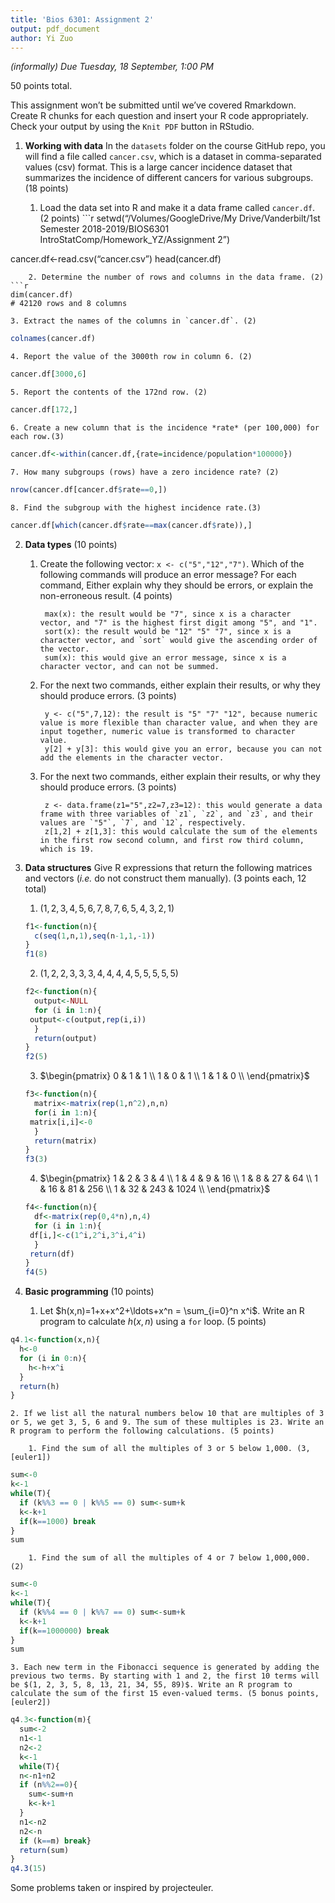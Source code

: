 ```yaml
---
title: 'Bios 6301: Assignment 2'
output: pdf_document
author: Yi Zuo
---
```


*(informally) Due Tuesday, 18 September, 1:00 PM*

50 points total.

This assignment won't be submitted until we've covered Rmarkdown.
Create R chunks for each question and insert your R code appropriately.
Check your output by using the `Knit PDF` button in RStudio.

1. **Working with data** In the `datasets` folder on the course GitHub repo, you will find a file called `cancer.csv`, which is a dataset in comma-separated values (csv) format. This is a large cancer incidence dataset that summarizes the incidence of different cancers for various subgroups. (18 points)

    1. Load the data set into R and make it a data frame called `cancer.df`. (2 points)
```r
setwd("/Volumes/GoogleDrive/My Drive/Vanderbilt/1st Semester 2018-2019/BIOS6301 IntroStatComp/Homework_YZ/Assignment 2")

cancer.df<-read.csv("cancer.csv")
head(cancer.df)

```
    2. Determine the number of rows and columns in the data frame. (2)
```r
dim(cancer.df)
# 42120 rows and 8 columns
```
    3. Extract the names of the columns in `cancer.df`. (2)
```r
colnames(cancer.df)
```
    4. Report the value of the 3000th row in column 6. (2)
```r
cancer.df[3000,6]
```
    5. Report the contents of the 172nd row. (2)
```r
cancer.df[172,]
```
    6. Create a new column that is the incidence *rate* (per 100,000) for each row.(3)
```r
cancer.df<-within(cancer.df,{rate=incidence/population*100000})
```
    7. How many subgroups (rows) have a zero incidence rate? (2)
```r
nrow(cancer.df[cancer.df$rate==0,])
```
    8. Find the subgroup with the highest incidence rate.(3)
```r
cancer.df[which(cancer.df$rate==max(cancer.df$rate)),]
```

2. **Data types** (10 points)

    1. Create the following vector: `x <- c("5","12","7")`. Which of the following commands will produce an error message? For each command, Either explain why they should be errors, or explain the non-erroneous result. (4 points)

            max(x): the result would be "7", since x is a character vector, and "7" is the highest first digit among "5", and "1".
            sort(x): the result would be "12" "5" "7", since x is a character vector, and `sort` would give the ascending order of the vector.
            sum(x): this would give an error message, since x is a character vector, and can not be summed.

    2. For the next two commands, either explain their results, or why they should produce errors. (3 points)

            y <- c("5",7,12): the result is "5" "7" "12", because numeric value is more flexible than character value, and when they are input together, numeric value is transformed to character value.
            y[2] + y[3]: this would give you an error, because you can not add the elements in the character vector. 

    3. For the next two commands, either explain their results, or why they should produce errors. (3 points)

            z <- data.frame(z1="5",z2=7,z3=12): this would generate a data frame with three variables of `z1`, `z2`, and `z3`, and their values are `"5"`, `7`, and `12`, respectively.
            z[1,2] + z[1,3]: this would calculate the sum of the elements in the first row second column, and first row third column, which is 19.

3. **Data structures** Give R expressions that return the following matrices and vectors (*i.e.* do not construct them manually). (3 points each, 12 total)

    1. $(1,2,3,4,5,6,7,8,7,6,5,4,3,2,1)$
```r
f1<-function(n){
  c(seq(1,n,1),seq(n-1,1,-1))
}
f1(8)
```
    2. $(1,2,2,3,3,3,4,4,4,4,5,5,5,5,5)$
```r
f2<-function(n){
  output<-NULL
  for (i in 1:n){
    output<-c(output,rep(i,i))
  }
  return(output)
}
f2(5)
```
    3. $\begin{pmatrix}
      0 & 1 & 1  \\
      1 & 0 & 1  \\
      1 & 1 & 0  \\
    \end{pmatrix}$
```r
f3<-function(n){
  matrix<-matrix(rep(1,n^2),n,n)
  for(i in 1:n){
    matrix[i,i]<-0
  }
  return(matrix)
}
f3(3)
```
    4. $\begin{pmatrix}
      1 & 2 & 3 & 4 \\
      1 & 4 & 9 & 16 \\
      1 & 8 & 27 & 64  \\
      1 & 16 & 81 & 256 \\
      1 & 32 & 243 & 1024  \\
    \end{pmatrix}$
```r
f4<-function(n){
  df<-matrix(rep(0,4*n),n,4)
  for (i in 1:n){
    df[i,]<-c(1^i,2^i,3^i,4^i)  
  }
 return(df)
}
f4(5)
```
4. **Basic programming** (10 points)

    1. Let $h(x,n)=1+x+x^2+\ldots+x^n = \sum_{i=0}^n x^i$. Write an R program to calculate $h(x,n)$ using a `for` loop. (5 points)

```r
q4.1<-function(x,n){
  h<-0
  for (i in 0:n){
    h<-h+x^i
  }
  return(h)
}
```
    2. If we list all the natural numbers below 10 that are multiples of 3 or 5, we get 3, 5, 6 and 9. The sum of these multiples is 23. Write an R program to perform the following calculations. (5 points)

        1. Find the sum of all the multiples of 3 or 5 below 1,000. (3, [euler1])
```r
sum<-0
k<-1
while(T){
  if (k%%3 == 0 | k%%5 == 0) sum<-sum+k
  k<-k+1
  if(k==1000) break
}
sum
```
        1. Find the sum of all the multiples of 4 or 7 below 1,000,000. (2)
```r
sum<-0
k<-1
while(T){
  if (k%%4 == 0 | k%%7 == 0) sum<-sum+k
  k<-k+1
  if(k==1000000) break
}
sum
```
    3. Each new term in the Fibonacci sequence is generated by adding the previous two terms. By starting with 1 and 2, the first 10 terms will be $(1, 2, 3, 5, 8, 13, 21, 34, 55, 89)$. Write an R program to calculate the sum of the first 15 even-valued terms. (5 bonus points, [euler2])
```r
q4.3<-function(m){
  sum<-2
  n1<-1
  n2<-2
  k<-1
  while(T){
  n<-n1+n2
  if (n%%2==0){
    sum<-sum+n
    k<-k+1
  }
  n1<-n2
  n2<-n
  if (k==m) break}
  return(sum)
}
q4.3(15)
```
Some problems taken or inspired by projecteuler.

[euler1]:https://projecteuler.net/problem=1
[euler2]: https://projecteuler.net/problem=2
